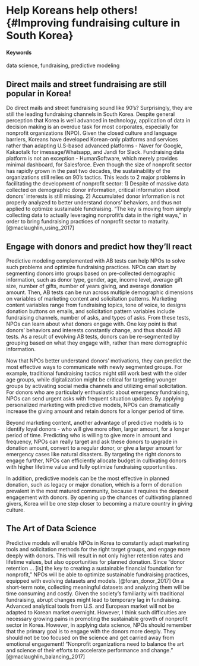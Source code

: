 # Help Koreans help others! {#Improving fundraising culture in South Korea}

#### Keywords {-}

data science, fundraising, predictive modeling

## Direct mails and street fundraising are still popular in Korea!

Do direct mails and street fundraising sound like 90's? Surprisingly, they are still the leading fundraising channels in South Korea. Despite general perception that Korea is well advanced in technology, application of data in decision making is an overdue task for most corporates, especially for nonprofit organizations (NPO). Given the closed culture and language barriers, Koreans have developed Korean-only platforms and services rather than adapting U.S-based advanced platforms - Naver for Google, Kakaotalk for imessage/Whatsapp, and Jandi for Slack. Fundraising data platform is not an exception - HumanSoftware, which merely provides minimal dashboard, for Salesforce. Even though the size of nonprofit sector has rapidly grown in the past two decades, the sustainability of the organizations still relies on 90's tactics. This leads to 2 major problems in facilitating the development of nonprofit sector: 1) Despite of massive data collected on demographic donor information, critical information about donors' interests is still missing. 2) Accumulated donor information is not properly analyzed to better understand donors' behaviors, and thus not applied to optimize sustainable fundraising. "The key is moving from simply collecting data to actually leveraging nonprofit's data in the right ways," in order to bring fundraising practices of nonprofit sector to maturity. [@maclaughlin_using_2017]


## Engage with donors and predict how they'll react

Predictive modeling complemented with AB tests can help NPOs to solve such problems and optimize fundraising practices.
NPOs can start by segmenting donors into groups based on pre-collected demographic information, such as donor type, gender, age, income level, average gift size, number of gifts, number of years giving, and average donation amount. Then, AB tests can be run across multiple demographic dimensions on variables of marketing content and solicitation patterns. Marketing content variables range from fundraising topics, tone of voice, to designs donation buttons on emails, and solicitation pattern variables include fundraising channels, number of asks, and types of asks. From these tests, NPOs can learn about what donors engage with. One key point is that donors' behaviors and interests constantly change, and thus should AB tests. As a result of evolving AB tests, donors can be re-segmented by grouping based on what they engage with, rather than mere demographic information.

Now that NPOs better understand donors' motivations, they can predict the most effective ways to communicate with newly segmented groups. For example, traditional fundraising tactics might still work best with the older age groups, while digitalization might be critical for targeting younger groups by activating social media channels and utilizing email solicitation. For donors who are particularly enthusiastic about emergency fundraising, NPOs can send urgent asks with frequent situation updates. By applying personalized marketing with predictive models, NPOs can dramatically increase the giving amount and retain donors for a longer period of time.

Beyond marketing content, another advantage of predictive models is to identify loyal donors - who will give more often, larger amount, for a longer period of time. Predicting who is willing to give more in amount and frequency, NPOs can really target and ask these donors to upgrade in donation amount, convert to a regular donor, or give a larger amount for emergency cases like natural disasters. By targeting the right donors to engage further, NPOs can efficiently allocate budget in cultivating donors with higher lifetime value and fully optimize fundraising opportunities.

In addition, predictive models can be the most effective in planned donation, such as legacy or major donation, which is a form of donation prevalent in the most matured community, because it requires the deepest engagement with donors. By opening up the chances of cultivating planned givers, Korea will be one step closer to becoming a mature country in giving culture.


## The Art of Data Science

Predictive models will enable NPOs in Korea to constantly adapt marketing tools and solicitation methods for the right target groups, and engage more deeply with donors. This will result in not only higher retention rates and lifetime values, but also opportunities for planned donation. Since "donor retention … [is] the key to creating a sustainable financial foundation for nonprofit," NPOs will be able to optimize sustainable fundraising practices, equipped with evolving datasets and models. [@foran_donor_2017]
On a short-term note, collecting meaningful datasets and analyzing them will be time consuming and costly. Given the society's familiarity with traditional fundraising, abrupt changes might lead to temporary lag in fundraising. Advanced analytical tools from U.S. and European market will not be adapted to Korean market overnight. However, I think such difficulties are necessary growing pains in promoting the sustainable growth of nonprofit sector in Korea.
However, in applying data science, NPOs should remember that the primary goal is to engage with the donors more deeply. They should not be too focused on the science and get carried away from emotional engagement! "Nonprofit organizations need to balance the art and science of their efforts to accelerate performance and change." [@maclaughlin_balancing_2017]

